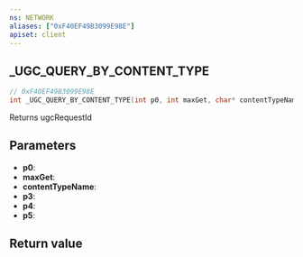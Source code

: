 ```yaml
---
ns: NETWORK
aliases: ["0xF40EF49B3099E98E"]
apiset: client
---
```

## _UGC_QUERY_BY_CONTENT_TYPE

```c
// 0xF40EF49B3099E98E
int _UGC_QUERY_BY_CONTENT_TYPE(int p0, int maxGet, char* contentTypeName, int p3, int p4, int p5);
```

Returns ugcRequestId

## Parameters
* **p0**:
* **maxGet**:
* **contentTypeName**:
* **p3**:
* **p4**:
* **p5**:

## Return value